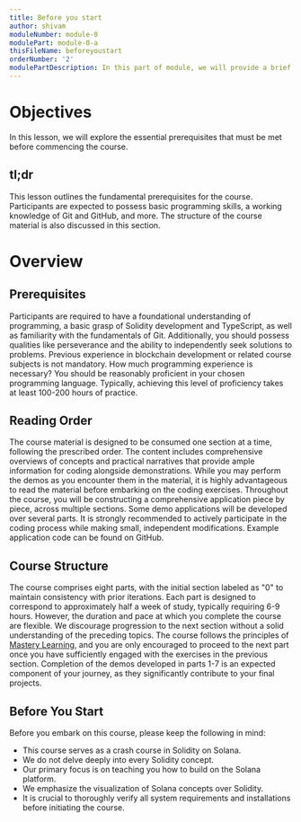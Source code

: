 ```yaml
---
title: Before you start
author: shivam
moduleNumber: module-0
modulePart: module-0-a
thisFileName: beforeyoustart
orderNumber: '2'
modulePartDescription: In this part of module, we will provide a brief introduction to the course. Here, you will learn about the course's structure, contents, and prerequisites before enrolling in the course.
---
```


# Objectives

In this lesson, we will explore the essential prerequisites that must be met before commencing the course.

## tl;dr

This lesson outlines the fundamental prerequisites for the course. Participants are expected to possess basic programming skills, a working knowledge of Git and GitHub, and more. The structure of the course material is also discussed in this section.

# Overview

## Prerequisites

Participants are required to have a foundational understanding of programming, a basic grasp of Solidity development and TypeScript, as well as familiarity with the fundamentals of Git. Additionally, you should possess qualities like perseverance and the ability to independently seek solutions to problems.
Previous experience in blockchain development or related course subjects is not mandatory.
How much programming experience is necessary? You should be reasonably proficient in your chosen programming language. Typically, achieving this level of proficiency takes at least 100-200 hours of practice.

## Reading Order

The course material is designed to be consumed one section at a time, following the prescribed order. The content includes comprehensive overviews of concepts and practical narratives that provide ample information for coding alongside demonstrations. While you may perform the demos as you encounter them in the material, it is highly advantageous to read the material before embarking on the coding exercises.
Throughout the course, you will be constructing a comprehensive application piece by piece, across multiple sections. Some demo applications will be developed over several parts. It is strongly recommended to actively participate in the coding process while making small, independent modifications. Example application code can be found on GitHub.

## Course Structure

The course comprises eight parts, with the initial section labeled as "0" to maintain consistency with prior iterations. Each part is designed to correspond to approximately half a week of study, typically requiring 6-9 hours. However, the duration and pace at which you complete the course are flexible.
We discourage progression to the next section without a solid understanding of the preceding topics. The course follows the principles of [Mastery Learning](https://en.wikipedia.org/wiki/Mastery_learning), and you are only encouraged to proceed to the next part once you have sufficiently engaged with the exercises in the previous section.
Completion of the demos developed in parts 1-7 is an expected component of your journey, as they significantly contribute to your final projects.

## Before You Start

Before you embark on this course, please keep the following in mind:

- This course serves as a crash course in Solidity on Solana.
- We do not delve deeply into every Solidity concept.
- Our primary focus is on teaching you how to build on the Solana platform.
- We emphasize the visualization of Solana concepts over Solidity.
- It is crucial to thoroughly verify all system requirements and installations before initiating the course.




